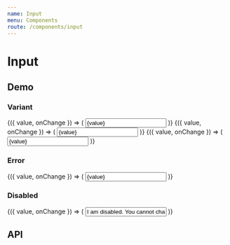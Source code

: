 ```yaml
---
name: Input
menu: Components
route: /components/input
---
```




# Input

## Demo

### Variant

<Playground>
  <Container>
    <InputDemo>
      {({ value, onChange }) => (
        <Input label="Rect" variant="rect" value={value} onChange={onChange} />
      )}
    </InputDemo>
    <InputDemo>
      {({ value, onChange }) => (
        <Input label="Pill" variant="pill" value={value} onChange={onChange} />
      )}
    </InputDemo>
    <InputDemo>
      {({ value, onChange }) => (
        <Input
          label="Material"
          variant="material"
          value={value}
          onChange={onChange}
        />
      )}
    </InputDemo>
  </Container>
</Playground>

### Error

<Playground>
  <Container>
    <InputDemo>
      {({ value, onChange }) => (
        <Input
          type="email"
          label="Email"
          variant="rect"
          error="Invalid email"
          value={value}
          onChange={onChange}
        />
      )}
    </InputDemo>
  </Container>
</Playground>

### Disabled

<Playground>
  <Container>
    <InputDemo>
      {({ value, onChange }) => (
        <Input
          isDisabled
          type="email"
          label="Email"
          value="I am disabled. You cannot change me :("
          onChange={onChange}
        />
      )}
    </InputDemo>
  </Container>
</Playground>

## API

<Props of={Input} />
